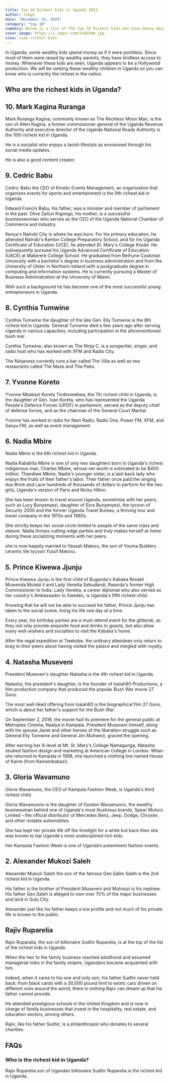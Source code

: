 ```yaml
---
title: Top 10 Richest kids in Uganda 2023
author: tsegn
date: "November 24, 2024"
category: "top 10"
summary: Below is a list of the top 10 Richest kids who have money beyond their age. The list is well-vented to bring you only the richest kids in Uganda.
cover_image: https://i.imgur.com/3vbD3Hm.jpg
view: view richest kids
---
```


In Uganda, some wealthy kids spend money as if it were pointless. Since most of them were raised by wealthy parents, they have limitless access to money. Whenever these kids are seen, Uganda appears to be a Hollywood production. We will be ranking these wealthy children in Uganda so you can know who is currently the richest in the nation.

## Who are the richest kids in Uganda?

<AdsComponent />

## 10. Mark Kagina Ruranga

Mark Ruranga Kagina, commonly known as The Reckless Moon Man, is the son of Allen Kagina, a former commissioner general of the Uganda Revenue Authority and executive director of the Uganda National Roads Authority is the 10th richest kid in Uganda.

He is a socialist who enjoys a lavish lifestyle as envisioned through his social media updates.

He is also a good content creator.

## 9. Cedric Babu

Cedric Babu the CEO of Kinetic Events Management, an organization that organizes events for sports and entertainment is the 9th richest kid in Uganda.

Edward Francis Babu, his father, was a minister and member of parliament in the past. Olive Zaitun Kigongo, his mother, is a successful businesswoman who serves as the CEO of the Uganda National Chamber of Commerce and Industry.

Kenya's Nairobi City is where he was born. For his primary education, he attended Nairobi's Kenton College Preparatory School, and for his Uganda Certificate of Education (UCE), he attended St. Mary's College Kisubi. He subsequently pursued his Uganda Advanced Certificate of Education (UACE) at Makerere College School. He graduated from Bethune Cookman University with a bachelor's degree in business administration and from the University of Ulster in Northern Ireland with a postgraduate degree in computing and information systems. He is currently pursuing a Master of Business Administration at the University of Miami.

With such a background he has become one of the most successful young entrepreneurs in Uganda.

<AdsComponent />

## 8. Cynthia Tumwine

Cynthia Tumwine the daughter of the late Gen. Elly Tumwine is the 8th richest kid in Uganda.
General Tumwine died a few years ago after serving Uganda in various capacities, including participation in the aforementioned bush war.

Cynthia Tumwine, also known as The Ninja C, is a songwriter, singer, and radio host who has worked with XFM and Radio City.

The Ninjaness currently runs a bar called The Villa as well as two restaurants called The Maze and The Patio.

## 7. Yvonne Koreto

Yvonne Mbabazi Koreta Tindimwebwa, the 7th richest child in Uganda, is the daughter of Gen. Ivan Koreta, who has represented the Uganda People's Defence Forces (UPDF) in parliament, served as the deputy chief of defense forces, and as the chairman of the General Court Martial.

Yvonne has worked in radio for Next Radio, Radio One, Power FM, XFM, and Sanyu FM, as well as event management.

<AdsComponent />

## 6. Nadia Mbire

Nadia Mbire is the 6th richest kid in Uganda.

Nadia Kabahita Mbire is one of only two daughters born to Uganda's richest indigenous man, Charles Mbiire, whose net worth is estimated to be $400 million. Thandiwe Mbiire, Nadia's younger sister, is a laid-back lady who enjoys the fruits of their father's labor. Their father once paid the singing duo Brick and Lace hundreds of thousands of dollars to perform for the two girls, Uganda's version of Paris and Nicky Hilton.

She has been known to travel around Uganda, sometimes with her peers, such as Lucy Bunyenyezi, daughter of Ezra Bunyenyezi, the tycoon of Security 2000 and the former Uganda Travel Bureau, a thriving tour and travel company in the 1970s and 1980s.

She strictly keeps her social circle limited to people of the same class and stature. Nadia throws cutting-edge parties and truly makes herself at home during these socializing moments with her peers.

she is now happily married to Yassah Matovu, the son of Youma Builders ceramic tile tycoon Yusuf Matovu.

## 5. Prince Kiwewa Jjunju

Prince Kiwewa Jjunju is the first child of Buganda's Kabaka Ronald Muwenda Mutebi II and Lady Venetia Sebudandi, Rwanda's former High Commissioner to India. Lady Venetia, a career diplomat who also served as her country's Ambassador to Sweden, is Uganda's fifth richest child.

Knowing that he will not be able to succeed his father, Prince Jjunju has taken to the social scene, living his life one day at a time.

Every year, his birthday parties are a must-attend event for the glitterati, as they not only provide exquisite food and drinks to guests, but also allow many well-wishers and socialites to visit the Kabaka's home.

After the regal expedition at Twekobe, the ordinary attendees only return to brag to their peers about having visited the palace and mingled with royalty.

<AdsComponent />

## 4. Natasha Museveni

President Museven's daughter Natasha is the 4th richest kid in Uganda.

Natasha, the president's daughter, is the founder of Isaiah60 Productions, a film production company that produced the popular Bush War movie 27 Guns.

The most well-liked offering from Isaiah60 is the biographical film 27 Guns, which is about her father's support for the Bush War.

On September 2, 2018, the movie had its premiere for the general public at Metroplex Cinema, Naalya in Kampala. President Museveni himself, along with his spouse Janet and other heroes of the liberation struggle such as General Elly Tumwine and General Jim Muhwezi, graced the opening.

After earning her A-level at Mt. St. Mary's College Namagunga, Natasha studied fashion design and marketing at American College in London. When she returned to Kampala in 1998, she launched a clothing line named House of Kaine (from Kainembabazi).

## 3. Gloria Wavamuno

Gloria Wavamuno, the CEO of Kampala Fashion Week, is Uganda's third richest child.

Gloria Wavamunno is the daughter of Gordon Wavamunno, the wealthy businessman behind one of Uganda's most illustrious brands, Spear Motors Limited – the official distributor of Mercedes Benz, Jeep, Dodge, Chrysler, and other notable automobiles.

She has kept her private life off the limelight for a while but back then she was known to top Uganda's most undisciplined rich kids.

Her Kampala Fashion Week is one of Uganda’s preeminent fashion events.

<AdsComponent />

## 2. Alexander Mukozi Saleh

Alexander Mukozi Saleh the son of the famous Gen.Salim Saleh is the 2nd richest kid in Uganda.

His father is the brother of President Museveni and Muhoozi is his nephew. His father Gen.Saleh is alleged to own over 70% of the major businesses and land in Gulu City.

Alexander just like his father keeps a low profile and not much of his private life is known to the public.

## Rajiv Ruparelia

Rajiv Ruparalia, the son of billionaire Sudhir Ruparelia, is at the top of the list of the richest kids in Uganda.

When the heir to the family business reached adulthood and assumed managerial roles in the family empire, Ugandans became acquainted with him.

Indeed, when it came to his one and only son, his father Sudhir never held back; from black cards with a 30,000 pound limit to exotic cars driven on different soils around the world, there is nothing Rajiv can dream up that his father cannot provide.

He attended prestigious schools in the United Kingdom and is now in charge of family businesses that invest in the hospitality, real estate, and education sectors, among others.

Rajiv, like his father Sudhir, is a philanthropist who donates to several charities.

## FAQs

### Who is the richest kid in Uganda?

Rajiv Ruparelia son of Ugandan billionaire Sudhir Ruparelia is the richest kid in Uganda.
